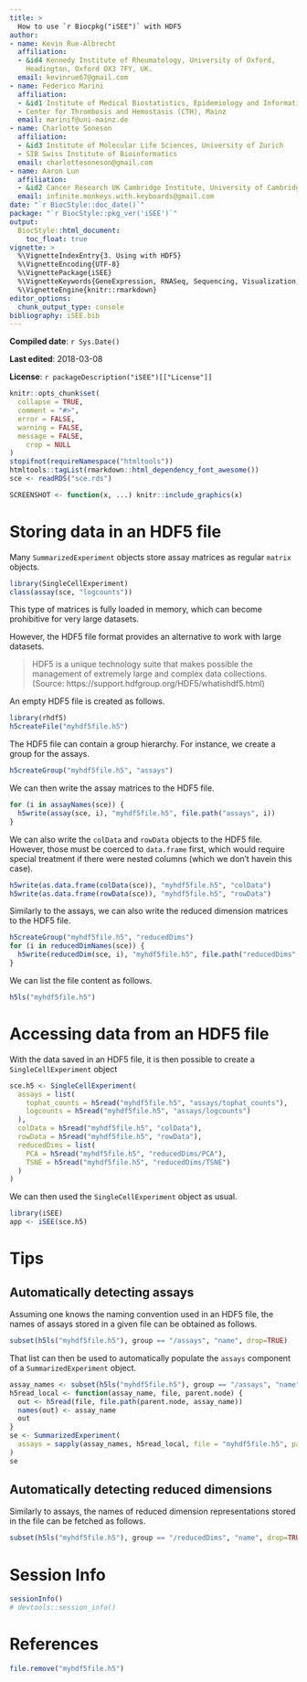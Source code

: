 ```yaml
---
title: >
  How to use `r Biocpkg("iSEE")` with HDF5
author:
- name: Kevin Rue-Albrecht
  affiliation: 
  - &id4 Kennedy Institute of Rheumatology, University of Oxford,
    Headington, Oxford OX3 7FY, UK.
  email: kevinrue67@gmail.com
- name: Federico Marini
  affiliation: 
  - &id1 Institute of Medical Biostatistics, Epidemiology and Informatics (IMBEI), Mainz
  - Center for Thrombosis and Hemostasis (CTH), Mainz
  email: marinif@uni-mainz.de
- name: Charlotte Soneson
  affiliation: 
  - &id3 Institute of Molecular Life Sciences, University of Zurich
  - SIB Swiss Institute of Bioinformatics
  email: charlottesoneson@gmail.com
- name: Aaron Lun
  affiliation: 
  - &id2 Cancer Research UK Cambridge Institute, University of Cambridge
  email: infinite.monkeys.with.keyboards@gmail.com 
date: "`r BiocStyle::doc_date()`"
package: "`r BiocStyle::pkg_ver('iSEE')`"
output: 
  BiocStyle::html_document:
    toc_float: true
vignette: >
  %\VignetteIndexEntry{3. Using with HDF5}
  %\VignetteEncoding{UTF-8}  
  %\VignettePackage{iSEE}
  %\VignetteKeywords{GeneExpression, RNASeq, Sequencing, Visualization, QualityControl, GUI}
  %\VignetteEngine{knitr::rmarkdown}
editor_options: 
  chunk_output_type: console
bibliography: iSEE.bib
---
```


**Compiled date**: `r Sys.Date()`

**Last edited**: 2018-03-08

**License**: `r packageDescription("iSEE")[["License"]]`

```r
knitr::opts_chunk$set(
  collapse = TRUE,
  comment = "#>",
  error = FALSE,
  warning = FALSE,
  message = FALSE,
    crop = NULL
)
stopifnot(requireNamespace("htmltools"))
htmltools::tagList(rmarkdown::html_dependency_font_awesome())
sce <- readRDS("sce.rds")
```

```r
SCREENSHOT <- function(x, ...) knitr::include_graphics(x)
```

# Storing data in an HDF5 file

Many `SummarizedExperiment` objects store assay matrices as regular `matrix` objects.

```r
library(SingleCellExperiment)
class(assay(sce, "logcounts"))
```

This type of matrices is fully loaded in memory, which can become prohibitive for very large datasets.

However, the HDF5 file format provides an alternative to work with large datasets.

> HDF5 is a unique technology suite that makes possible the management of extremely large and complex data collections.
> (Source: https://support.hdfgroup.org/HDF5/whatishdf5.html)

An empty HDF5 file is created as follows.

```r
library(rhdf5)
h5createFile("myhdf5file.h5")
```

The HDF5 file can contain a group hierarchy.
For instance, we create a group for the assays.

```r
h5createGroup("myhdf5file.h5", "assays")
```

We can then write the assay matrices to the HDF5 file.

```r
for (i in assayNames(sce)) {
  h5write(assay(sce, i), "myhdf5file.h5", file.path("assays", i))
}
```

We can also write the `colData` and `rowData` objects to the HDF5 file.
However, those must be coerced to `data.frame` first, which would require special treatment if there were nested columns (which we don't havein this case).

```r
h5write(as.data.frame(colData(sce)), "myhdf5file.h5", "colData")
h5write(as.data.frame(rowData(sce)), "myhdf5file.h5", "rowData")
```

Similarly to the assays, we can also write the reduced dimension matrices to the HDF5 file.

```r
h5createGroup("myhdf5file.h5", "reducedDims")
for (i in reducedDimNames(sce)) {
  h5write(reducedDim(sce, i), "myhdf5file.h5", file.path("reducedDims", i))
}
```

We can list the file content as follows.

```r
h5ls("myhdf5file.h5")
```

# Accessing data from an HDF5 file

With the data saved in an HDF5 file, it is then possible to create a `SingleCellExperiment` object

```r
sce.h5 <- SingleCellExperiment(
  assays = list(
    tophat_counts = h5read("myhdf5file.h5", "assays/tophat_counts"),
    logcounts = h5read("myhdf5file.h5", "assays/logcounts")
  ),
  colData = h5read("myhdf5file.h5", "colData"),
  rowData = h5read("myhdf5file.h5", "rowData"),
  reducedDims = list(
    PCA = h5read("myhdf5file.h5", "reducedDims/PCA"),
    TSNE = h5read("myhdf5file.h5", "reducedDims/TSNE")
  )
)
```

We can then used the `SingleCellExperiment` object as usual.

```r
library(iSEE)
app <- iSEE(sce.h5)
```

# Tips

## Automatically detecting assays

Assuming one knows the naming convention used in an HDF5 file, the names of assays stored in a given file can be obtained as follows.

```r
subset(h5ls("myhdf5file.h5"), group == "/assays", "name", drop=TRUE)
```

That list can then be used to automatically populate the `assays` component of a `SummarizedExperiment` object.

```r
assay_names <- subset(h5ls("myhdf5file.h5"), group == "/assays", "name", drop=TRUE)
h5read_local <- function(assay_name, file, parent.node) {
  out <- h5read(file, file.path(parent.node, assay_name))
  names(out) <- assay_name
  out
}
se <- SummarizedExperiment(
  assays = sapply(assay_names, h5read_local, file = "myhdf5file.h5", parent.node = "assays", simplify = FALSE)
)
se
```

## Automatically detecting reduced dimensions

Similarly to assays, the names of reduced dimension representations stored in the file can be fetched as follows.

```r
subset(h5ls("myhdf5file.h5"), group == "/reducedDims", "name", drop=TRUE)
```

# Session Info {.unnumbered}

```r
sessionInfo()
# devtools::session_info()
```

# References {.unnumbered}

```r
file.remove("myhdf5file.h5")
```
